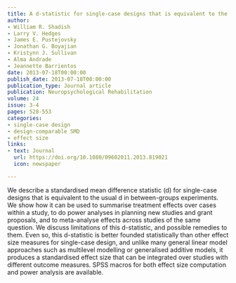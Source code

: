```yaml
---
title: A d-statistic for single-case designs that is equivalent to the usual between-groups d-statistics
author:
- William R. Shadish
- Larry V. Hedges
- James E. Pustejovsky
- Jonathan G. Boyajian
- Kristynn J. Sullivan
- Alma Andrade
- Jeannette Barrientos
date: 2013-07-18T00:00:00
publish_date: 2013-07-18T00:00:00
publication_type: Journal article
publication: Neuropsychological Rehabilitation
volume: 24
issue: 3-4
pages: 528-553
categories:
- single-case design
- design-comparable SMD
- effect size
links:
- text: Journal
  url: https://doi.org/10.1080/09602011.2013.819021
  icon: newspaper

---
```



We describe a standardised mean difference statistic (d) for single-case designs that is equivalent to the usual d in between-groups experiments. We show how it can be used to summarise treatment effects over cases within a study, to do power analyses in planning new studies and grant proposals, and to meta-analyse effects across studies of the same question. We discuss limitations of this d-statistic, and possible remedies to them. Even so, this d-statistic is better founded statistically than other effect size measures for single-case design, and unlike many general linear model approaches such as multilevel modelling or generalised additive models, it produces a standardised effect size that can be integrated over studies with different outcome measures. SPSS macros for both effect size computation and power analysis are available.

